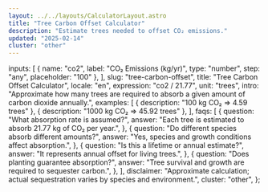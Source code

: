 ```yaml
---
layout: ../../layouts/CalculatorLayout.astro
title: "Tree Carbon Offset Calculator"
description: "Estimate trees needed to offset CO₂ emissions."
updated: "2025-02-14"
cluster: "other"
---
```



  inputs: [
    { name: "co2", label: "CO₂ Emissions (kg/yr)", type: "number", step: "any", placeholder: "100" },
  ],
  slug: "tree-carbon-offset",
  title: "Tree Carbon Offset Calculator",
  locale: "en",
  expression: "co2 / 21.77",
  unit: "trees",
  intro: "Approximate how many trees are required to absorb a given amount of carbon dioxide annually.",
  examples: [
    { description: "100 kg CO₂ ⇒ 4.59 trees" },
    { description: "1000 kg CO₂ ⇒ 45.92 trees" },
  ],
  faqs: [
    {
      question: "What absorption rate is assumed?",
      answer: "Each tree is estimated to absorb 21.77 kg of CO₂ per year.",
    },
    {
      question: "Do different species absorb different amounts?",
      answer: "Yes, species and growth conditions affect absorption.",
    },
    {
      question: "Is this a lifetime or annual estimate?",
      answer: "It represents annual offset for living trees.",
    },
    {
      question: "Does planting guarantee absorption?",
      answer: "Tree survival and growth are required to sequester carbon.",
    },
  ],
  disclaimer: "Approximate calculation; actual sequestration varies by species and environment.",
  cluster: "other",
};

<Calculator schema={schema} />
